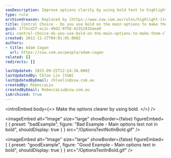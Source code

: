 ```yaml
---
seoDescription: Improve options clarity by using bold text to highlight main choices
type: rule
archivedreason: Replaced by [https://www.ssw.com.au/rules/highlight-items-in-your-document](/rules/highlight-items-in-your-document)
title: Control Choice - Do you use bold on the main options to make them clearer?
guid: 177ecd2f-ec1c-49d2-9758-42352432aea0
uri: control-choice-do-you-use-bold-on-the-main-options-to-make-them-clearer
created: 2012-11-27T09:01:05.000Z
authors:
- title: Adam Cogan
  url: https://ssw.com.au/people/adam-cogan
related: []
redirects: []

lastUpdated: 2025-09-25T12:24:38.000Z
lastUpdatedBy: Chloe Lin [SSW]
lastUpdatedByEmail: chloelin@ssw.com.au
createdBy: RebeccaLiu
createdByEmail: RebeccaLiu@ssw.com.au
isArchived: true
---
```


<introEmbed
  body={<>
Make the options clearer by using bold.
  </>}
/>

<imageEmbed
  alt="Image"
  size="large"
  showBorder={false}
  figureEmbed={ {
    preset: "badExample",
    figure: "Bad Example - Main options text not in bold",
    shouldDisplay: true
  } }
  src="/OptionsTextNotInBold.gif"
/>


<imageEmbed
  alt="Image"
  size="large"
  showBorder={false}
  figureEmbed={ {
    preset: "goodExample",
    figure: "Good Example - Main options text in bold",
    shouldDisplay: true
  } }
  src="/OptionsTextInBold.gif"
/>
